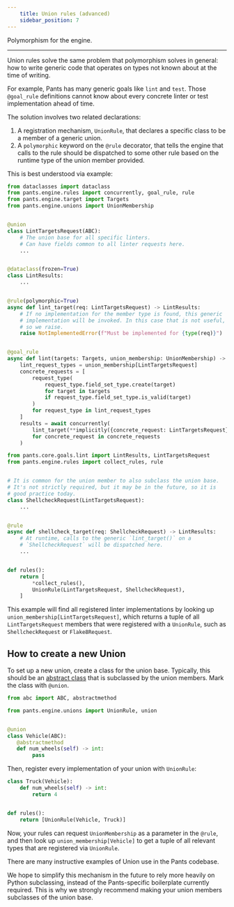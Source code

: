 ```yaml
---
    title: Union rules (advanced)
    sidebar_position: 7
---
```


Polymorphism for the engine.

---

Union rules solve the same problem that polymorphism solves in general: how to write generic code that operates on types not known about at the time of writing.

For example, Pants has many generic goals like `lint` and `test`. Those `@goal_rule` definitions cannot know about every concrete linter or test implementation ahead of time.

The solution involves two related declarations:

1) A registration mechanism, `UnionRule`, that declares a specific class to be a member of a generic union.
2) A `polymorphic` keyword on the `@rule` decorator, that tells the engine that calls to the rule should be dispatched to some other rule based on the runtime type of the union member provided.

This is best understood via example:

```python title="pants/core/goals/lint.py"
from dataclasses import dataclass
from pants.engine.rules import concurrently, goal_rule, rule
from pants.engine.target import Targets
from pants.engine.unions import UnionMembership


@union
class LintTargetsRequest(ABC):
    # The union base for all specific linters.
    # Can have fields common to all linter requests here.
    ...


@dataclass(frozen=True)
class LintResults:
    ...


@rule(polymorphic=True)
async def lint_target(req: LintTargetsRequest) -> LintResults:
    # If no implementation for the member type is found, this generic
    # implementation will be invoked. In this case that is not useful,
    # so we raise.
    raise NotImplementedError(f"Must be implemented for {type(req)}")


@goal_rule
async def lint(targets: Targets, union_membership: UnionMembership) -> Lint:
    lint_request_types = union_membership[LintTargetsRequest]
    concrete_requests = [
        request_type(
            request_type.field_set_type.create(target)
            for target in targets
            if request_type.field_set_type.is_valid(target)
        )
        for request_type in lint_request_types
    ]
    results = await concurrently(
        lint_target(**implicitly({concrete_request: LintTargetsRequest}))
        for concrete_request in concrete_requests
    )
```

```python title="pants-plugins/bash/shellcheck.py"
from pants.core.goals.lint import LintResults, LintTargetsRequest
from pants.engine.rules import collect_rules, rule


# It is common for the union member to also subclass the union base.
# It's not strictly required, but it may be in the future, so it is
# good practice today.
class ShellcheckRequest(LintTargetsRequest):
    ...


@rule
async def shellcheck_target(req: ShellcheckRequest) -> LintResults:
    # At runtime, calls to the generic `lint_target()` on a
    # `ShellcheckRequest` will be dispatched here.
    ...


def rules():
    return [
        *collect_rules(),
        UnionRule(LintTargetsRequest, ShellcheckRequest),
    ]
```

This example will find all registered linter implementations by looking up `union_membership[LintTargetsRequest]`, which returns a tuple of all `LintTargetsRequest` members that were registered with a `UnionRule`, such as `ShellcheckRequest` or `Flake8Request`.

## How to create a new Union

To set up a new union, create a class for the union base. Typically, this should be an [abstract class](https://docs.python.org/3/library/abc.html) that is subclassed by the union members. Mark the class with `@union`.

```python
from abc import ABC, abstractmethod

from pants.engine.unions import UnionRule, union


@union
class Vehicle(ABC):
   @abstractmethod
   def num_wheels(self) -> int:
        pass
```

Then, register every implementation of your union with `UnionRule`:

```python
class Truck(Vehicle):
    def num_wheels(self) -> int:
        return 4


def rules():
    return [UnionRule(Vehicle, Truck)]
```

Now, your rules can request `UnionMembership` as a parameter in the `@rule`, and then look up `union_membership[Vehicle]` to get a tuple of all relevant types that are registered via `UnionRule`.

There are many instructive examples of Union use in the Pants codebase.

We hope to simplify this mechanism in the future to rely more heavily on Python subclassing, instead of the Pants-specific boilerplate currently required. This is why we strongly recommend making your union members subclasses of the union base.
